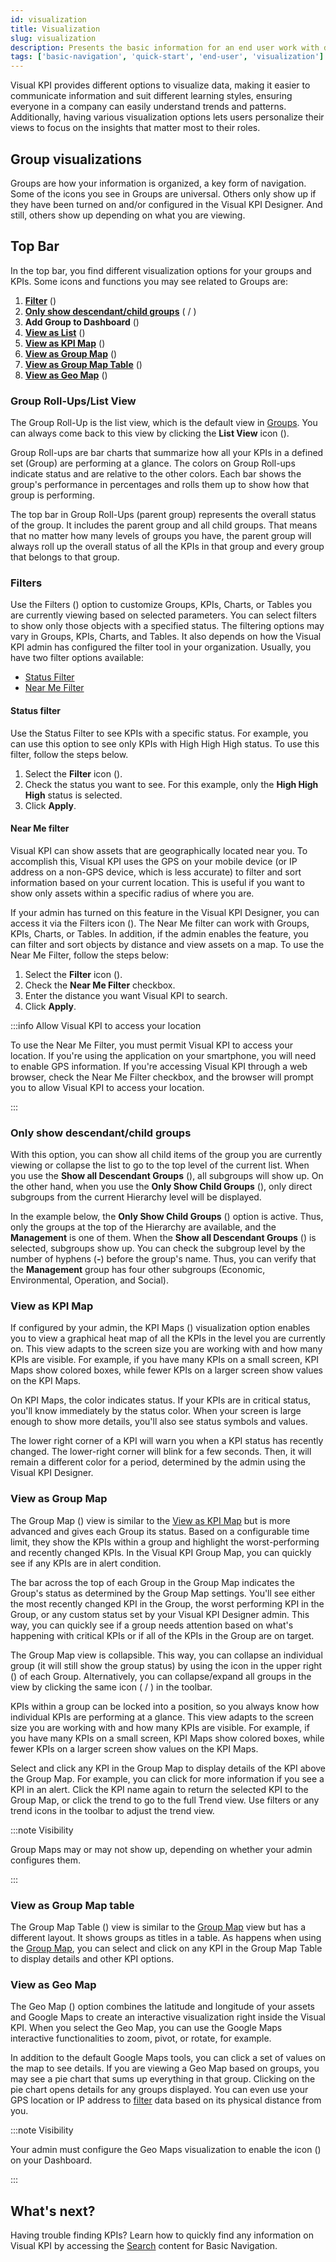 ```yaml
---
id: visualization
title: Visualization
slug: visualization
description: Presents the basic information for an end user work with different KPI views in Transpara's Visual KPIs software.
tags: ['basic-navigation', 'quick-start', 'end-user', 'visualization']
---
```



Visual KPI provides different options to visualize data, making it easier to communicate information and suit different learning styles, ensuring everyone in a company can easily understand trends and patterns. Additionally, having various visualization options lets users personalize their views to focus on the insights that matter most to their roles.

## Group visualizations

Groups are how your information is organized, a key form of navigation. Some of the icons you see in Groups are universal. Others only show up if they have been turned on and/or configured in the Visual KPI Designer. And still, others show up depending on what you are viewing.

## Top Bar

In the top bar, you find different visualization options for your groups and KPIs. Some icons and functions you may see related to Groups are:

1. [**Filter**](/docs/end-user/basic-navigation/visualization/#filters) (<SvgFont icon="184"/>)
2. [**Only show descendant/child groups**](/docs/end-user/basic-navigation/visualization/#only-show-descendantchild-groups) (<SvgFont icon="207"/> / <SvgFont icon="208"/>)
3. **Add Group to Dashboard** (<SvgFont icon="115"/>)
4. [**View as List**](/docs/end-user/basic-navigation/visualization/#group-roll-upslist-view) (<SvgFont icon="206"/>)
5. [**View as KPI Map**](/docs/end-user/basic-navigation/visualization/#view-as-kpi-map) (<SvgFont icon="5"/>)
6. [**View as Group Map**](/docs/end-user/basic-navigation/visualization/#view-as-group-map) (<SvgFont icon="141"/>)
7. [**View as Group Map Table**](/docs/end-user/basic-navigation/visualization/#view-as-group-map-table) (<SvgFont icon="21"/>)
8. [**View as Geo Map**](/docs/end-user/basic-navigation/visualization/#view-as-geo-map) (<SvgFont icon="264"/>)

<StylizedImage
  imgURL="img/docs/end-user/basic-navigation/visualization/basicnavigation-groups-visualization-options.png"
  alt="Menu options"
/>

### Group Roll-Ups/List View

The Group Roll-Up is the list view, which is the default view in [Groups](/docs/end-user/basic-navigation/groups). You can always come back to this view by clicking the **List View** icon (<SvgFont icon="206"/>).

<StylizedImage
  imgURL="img/docs/end-user/basic-navigation/visualization/basicnavigation-groups-rollup.png"
  alt="List View"
/>

Group Roll-ups are bar charts that summarize how all your KPIs in a defined set (Group) are performing at a glance. The colors on Group Roll-ups indicate status and are relative to the other colors. Each bar shows the group's performance in percentages and rolls them up to show how that group is performing.

The top bar in Group Roll-Ups (parent group) represents the overall status of the group. It includes the parent group and all child groups. That means that no matter how many levels of groups you have, the parent group will always roll up the overall status of all the KPIs in that group and every group that belongs to that group.

### Filters

Use the Filters (<SvgFont icon="184"/>) option to customize Groups, KPIs, Charts, or Tables you are currently viewing based on selected parameters. You can select filters to show only those objects with a specified status. The filtering options may vary in Groups, KPIs, Charts, and Tables. It also depends on how the Visual KPI admin has configured the filter tool in your organization. Usually, you have two filter options available:

- [Status Filter](/docs/end-user/basic-navigation/visualization/#status-filter)
- [Near Me Filter](/docs/end-user/basic-navigation/visualization/#near-me-filter)

#### Status filter

Use the Status Filter to see KPIs with a specific status. For example, you can use this option to see only KPIs with High High High status. To use this filter, follow the steps below.

1. Select the **Filter** icon (<SvgFont icon="184"/>).
2. Check the status you want to see. For this example, only the **High High High** status is selected.
3. Click **Apply**.

<StylizedImage
  imgURL="img/docs/end-user/basic-navigation/visualization/basicvisualization-filter.gif"
  alt="Menu options"
/>

#### Near Me filter

Visual KPI can show assets that are geographically located near you. To accomplish this, Visual KPI uses the GPS on your mobile device (or IP address on a non-GPS device, which is less accurate) to filter and sort information based on your current location. This is useful if you want to show only assets within a specific radius of where you are.

If your admin has turned on this feature in the Visual KPI Designer, you can access it via the Filters icon (<SvgFont icon="184"/>). The Near Me filter can work with Groups, KPIs, Charts, or Tables. In addition, if the admin enables the feature, you can filter and sort objects by distance and view assets on a map. To use the Near Me Filter, follow the steps below:

1. Select the **Filter** icon (<SvgFont icon="184"/>).
2. Check the **Near Me Filter** checkbox.
3. Enter the distance you want Visual KPI to search.
3. Click **Apply**.

<StylizedImage
  imgURL="img/docs/end-user/basic-navigation/visualization/basicvisualization-near-me.png"
  alt="Near Me Filter"
/>

:::info Allow Visual KPI to access your location

To use the Near Me Filter, you must permit Visual KPI to access your location. If you're using the application on your smartphone, you will need to enable GPS information. If you're accessing Visual KPI through a web browser, check the Near Me Filter checkbox, and the browser will prompt you to allow Visual KPI to access your location.

:::

### Only show descendant/child groups

With this option, you can show all child items of the group you are currently viewing or collapse the list to go to the top level of the current list. When you use the **Show all Descendant Groups** (<SvgFont icon="208"/>), all subgroups will show up. On the other hand, when you use the **Only Show Child Groups** (<SvgFont icon="207"/>), only direct subgroups from the current Hierarchy level will be displayed.

In the example below, the **Only Show Child Groups** (<SvgFont icon="207"/>) option is active. Thus, only the groups at the top of the Hierarchy are available, and the **Management** is one of them. When the **Show all Descendant Groups** (<SvgFont icon="208"/>) is selected, subgroups show up. You can check the subgroup level by the number of hyphens (**-**) before the group's name. Thus, you can verify that the **Management** group has four other subgroups (Economic, Environmental, Operation, and Social).

<StylizedImage
  imgURL="img/docs/end-user/basic-navigation/visualization/basicvisualization-childgroups.gif"
  alt="Childgroups visualization"
/>

### View as KPI Map

If configured by your admin, the KPI Maps (<SvgFont icon="5"/>) visualization option enables you to view a graphical heat map of all the KPIs in the level you are currently on. This view adapts to the screen size you are working with and how many KPIs are visible. For example, if you have many KPIs on a small screen, KPI Maps show colored boxes, while fewer KPIs on a larger screen show values on the KPI Maps.

On KPI Maps, the color indicates status. If your KPIs are in critical status, you'll know immediately by the status color. When your screen is large enough to show more details, you'll also see status symbols and values.

The lower right corner of a KPI will warn you when a KPI status has recently changed. The lower-right corner will blink for a few seconds. Then, it will remain a different color for a period, determined by the admin using the Visual KPI Designer.

<StylizedImage
  imgURL="img/docs/end-user/basic-navigation/visualization/basicnavigation-kpimap.png"
  alt=""
/>

### View as Group Map

The Group Map (<SvgFont icon="141"/>) view is similar to the [View as KPI Map](/docs/end-user/basic-navigation/visualization/#view-as-kpi-map) but is more advanced and gives each Group its status. Based on a configurable time limit, they show the KPIs within a group and highlight the worst-performing and recently changed KPIs. In the Visual KPI Group Map, you can quickly see if any KPIs are in alert condition.

The bar across the top of each Group in the Group Map indicates the Group's status as determined by the Group Map settings. You'll see either the most recently changed KPI in the Group, the worst performing KPI in the Group, or any custom status set by your Visual KPI Designer admin. This way, you can quickly see if a group needs attention based on what's happening with critical KPIs or if all of the KPIs in the Group are on target.

<StylizedImage
  imgURL="img/docs/end-user/basic-navigation/visualization/basicvisualization-visualization-groupmap.gif"
  alt=""
/>

The Group Map view is collapsible. This way, you can collapse an individual group (it will still show the group status) by using the icon in the upper right (<SvgFont icon="139"/>) of each Group. Alternatively, you can collapse/expand all groups in the view by clicking the same icon (<SvgFont icon="140"/> / <SvgFont icon="139"/>) in the toolbar.

KPIs within a group can be locked into a position, so you always know how individual KPIs are performing at a glance. This view adapts to the screen size you are working with and how many KPIs are visible. For example, if you have many KPIs on a small screen, KPI Maps show colored boxes, while fewer KPIs on a larger screen show values on the KPI Maps.

Select and click any KPI in the Group Map to display details of the KPI above the Group Map. For example, you can click for more information if you see a KPI in an alert. Click the KPI name again to return the selected KPI to the Group Map, or click the trend to go to the full Trend view. Use filters or any trend icons in the toolbar to adjust the trend view.

:::note Visibility

Group Maps may or may not show up, depending on whether your admin configures them.

:::

### View as Group Map table

The Group Map Table (<SvgFont icon="21"/>) view is similar to the [Group Map](/docs/end-user/basic-navigation/visualization/#view-as-group-map) view but has a different layout. It shows groups as titles in a table. As happens when using the [Group Map](/docs/end-user/basic-navigation/visualization/#view-as-group-map), you can select and click on any KPI in the Group Map Table to display details and other KPI options.

<StylizedImage
  imgURL="img/docs/end-user/basic-navigation/visualization/basicvisualization-visualization-groupmaptable.gif"
  alt="View KPIs using the Group Map Table "
/>

### View as Geo Map

The Geo Map (<SvgFont icon="264"/>) option combines the latitude and longitude of your assets and Google Maps to create an interactive visualization right inside the Visual KPI. When you select the Geo Map, you can use the Google Maps interactive functionalities to zoom, pivot, or rotate, for example.

In addition to the default Google Maps tools, you can click a set of values on the map to see details. If you are viewing a Geo Map based on groups, you may see a pie chart that sums up everything in that group. Clicking on the pie chart opens details for any groups displayed. You can even use your GPS location or IP address to [filter](/docs/end-user/basic-navigation/visualization/#near-me-filter) data based on its physical distance from you.

<StylizedImage
  imgURL="img/docs/end-user/basic-navigation/visualization/basicvisualization-visualization-geomap.gif"
  alt="Geo Map visualization option"
/>

:::note Visibility

Your admin must configure the Geo Maps visualization to enable the icon (<SvgFont icon="264"/>) on your Dashboard.

:::

## What's next?

Having trouble finding KPIs? Learn how to quickly find any information on Visual KPI by accessing the [Search](/docs/end-user/basic-navigation/search) content for Basic Navigation.